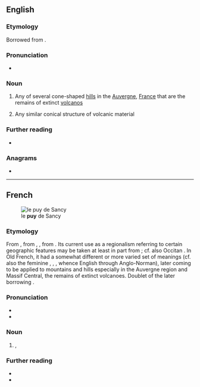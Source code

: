 {{also|Puy}}
==English==

===Etymology===
Borrowed from {{bor|en|fr|puy}}.

===Pronunciation===
* {{IPA|/pwiː/|lang=en}}

===Noun===
{{en-noun}}

# Any of several cone-shaped [[hill]]s in the [[Auvergne]], [[France]] that are the remains of extinct [[volcano]]s
# {{lb|en|geology}} Any similar conical structure of volcanic material

===Further reading===
* {{pedia}}

===Anagrams===
* {{anagrams|en|Pyu|YUP|yup}}

----

==French==
[[File:Vue_du_puy_de_Sancy.JPG|thumb|le '''puy''' de Sancy]]

===Etymology===
From {{inh|fr|frm|puy}}, from {{inh|fr|fro|puy||hill, height}}, {{m|fro|pui}}, from {{inh|fr|la|podium}}. Its current use as a regionalism referring to certain geographic features may be taken at least in part from {{der|fr|frp|-}}; cf. also Occitan {{m|oc|puèg}}. In Old French, it had a somewhat different or more varied set of meanings (cf. also the feminine {{m|fro|puie}}, {{m|fro|puye}}, {{m|fro|poye||balustrade}}, whence English {{m|en|pew}} through Anglo-Norman), later coming to be applied to mountains and hills especially in the Auvergne region and Massif Central, the remains of extinct volcanoes. Doublet of the later borrowing {{doublet|podium|lang=fr|notext=1}}.

===Pronunciation===
* {{fr-IPA|pui}}
* {{homophones|puis|puits|lang=fr}}

===Noun===
{{fr-noun|m}}

# {{lb|fr|geology|regional}} {{l|en|mountain}}, {{l|en|hill}}
#: {{syn|fr|montagne}}

===Further reading===
* {{R:TLFi}}
* {{pedia|lang=fr}}